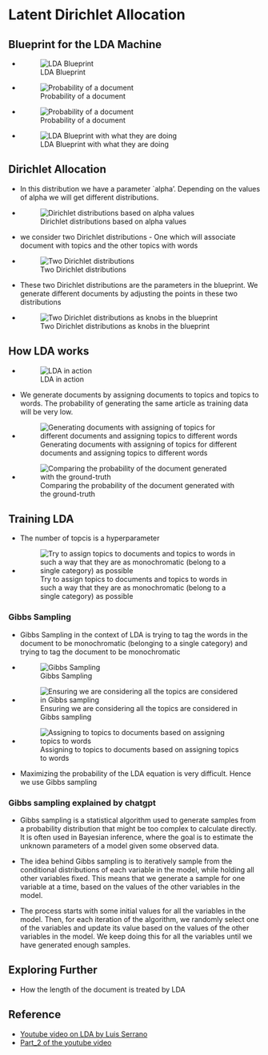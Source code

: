 # Latent Dirichlet Allocation

## Blueprint for the LDA Machine
* ![LDA Blueprint](/Images/lda_blue_print.png)
* ![Probability of a document](/Images/lda_document_probability.png)
* ![Probability of a document](/Images/probability_of_a_document_2.png)
* ![LDA Blueprint with what they are doing](/Images/lda_blueprint_with_what_they_mean.png)


## Dirichlet Allocation
* In this distribution we have a parameter `alpha'. Depending on the values of alpha we will get different distributions.
* ![Dirichlet distributions based on alpha values](/Images/different_dirichlet_distributions.png)
* we consider two Dirichlet distributions - One which will associate document with topics and the other topics with words
* ![Two Dirichlet distributions](/Images/two_ditrichlet_dist.png)
* These two Dirichlet distributions are the parameters in the blueprint. We generate different documents by adjusting the points in these two distributions
* ![Two Dirichlet distributions as knobs in the blueprint](/Images/lda_allocation.png)

## How LDA works
* ![LDA in action](/Images/lda_working.png)
* We generate documents by assigning documents to topics and topics to words. The probability of generating the same article as training data will be very low.
* ![Generating documents with assigning of topics for different documents and assigning topics to different words](/Images/generating_documents.png)
* ![Comparing the probability of the document generated with the ground-truth](/Images/doc_generation_prob_comparision.png)

## Training LDA
* The number of topcis is a hyperparameter
* ![Try to assign topics to documents and topics to words in such a way that they are as monochromatic (belong to a single category) as possible](/Images/words_articles_lda.png)


### Gibbs Sampling
* Gibbs Sampling in the context of LDA is trying to tag the words in the document to be monochromatic (belonging to a single category) and trying to tag the document to be monochromatic
* ![Gibbs Sampling](/Images/gibbs_sampling.png)
* ![Ensuring we are considering all the topics are considered in Gibbs sampling](/Images/gibbs_sampling_2.png)
* ![Assigning to topics to documents based on assigning topics to words](/Images/assigning_topics_to_documents.png)
* Maximizing the probability of the LDA equation is very difficult. Hence we use Gibbs sampling
  

### Gibbs sampling explained by chatgpt
* Gibbs sampling is a statistical algorithm used to generate samples from a probability distribution that might be too complex to calculate directly. It is often used in Bayesian inference, where the goal is to estimate the unknown parameters of a model given some observed data.

* The idea behind Gibbs sampling is to iteratively sample from the conditional distributions of each variable in the model, while holding all other variables fixed. This means that we generate a sample for one variable at a time, based on the values of the other variables in the model.

* The process starts with some initial values for all the variables in the model. Then, for each iteration of the algorithm, we randomly select one of the variables and update its value based on the values of the other variables in the model. We keep doing this for all the variables until we have generated enough samples.


## Exploring Further
* How the length of the document is treated by LDA

## Reference
* [Youtube video on LDA by Luis Serrano](https://www.youtube.com/watch?v=T05t-SqKArY)
* [Part_2 of the youtube video](https://www.youtube.com/watch?v=BaM1uiCpj_E&list=PLs8w1Cdi-zvZGyT2Rt0ieA0G6xGUqn3Xw&index=6)